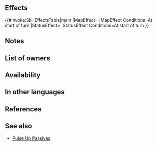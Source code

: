 {{Passive
|name=Pulse Up: Blades
|type=C
|exclusive=0
|canUseWeapon={{WeaponList|All}}
|canUseMove={{MoveList|Infantry}}
|properties=random_owner
|1name=Pulse Up: Blades
|alt1name=Pulse Up Blades
|1tagid=SID_鍛錬の鼓動・刃
|1effect=At start of turn, grants Atk/Spd+X to unit for 1 turn (X = turn number × 2; max 6) and grants Special cooldown count-1 to unit.
|1cost=300
|1required=Time's Pulse 3
}}
==Effects==
{{#invoke:SkillEffectsTable|main
|MapEffect={{SkillEffectText|Reduce Cooldown|1}}
|MapEffect Conditions=At start of turn
|StatusEffect={{SkillEffectText|Bonus|Atk/Spd|turn number x 2|max=6}}
|StatusEffect Conditions=At start of turn
}}
==Notes==
{{Start of turn Special modification}}
{{Bonuses}}
==List of owners==
{{Skill Hero List}}
==Availability==
{{PassiveFocusList}}
{{PassiveDistributionList}}
{{PassiveCombatManualList}}
==In other languages==
{{OtherLanguages
|japanese=鍛錬の鼓動・刃
|japaneseNotes=<i>Training Pulse: [[Resonance: Blades|Blades]]</i>
|german=Impetus-Klingen
|spanishEU=Pulso tenaz: Filos
|spanishLA=Pulso recio: Filos
|french=Cadence : lames
|italian=Pulsazioni: lame
|chineseTW=鍛鍊之躍動・刃
|portuguese=Pulsação: lâminas
}}

==References==
<references/>
==See also==
{{See also skills|cond=(Description LIKE '%turn number%' OR Description LIKE '%number of turns%' OR Description LIKE '%at start of turn%special cooldown count-%') AND Exclusive='1'}}
* [[Pulse Up Passives]]
{{Passives Navbox|C}}